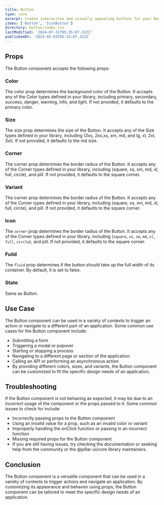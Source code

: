 ```yaml
---
title: Button
type: core
excerpt: Create interactive and visually appealing buttons for your React applications. Customize styles, sizes, and behaviors to enhance user engagement and streamline navigation.
items: ['Button', 'IconButton']
directory: button/index.tsx
lastModified: '2024-07-31T05:35:07.322Z'
publishedAt: '2024-05-03T05:35:07.322Z'
---
```


## Props

The Button component accepts the following props:

### Color

The color prop determines the background color of the Button. It accepts any of the Color types defined in your library, including primary, secondary, success, danger, warning, info, and light. If not provided, it defaults to the primary color.

<Playground name="buttonColor" root="button" />

### Size

The size prop determines the size of the Button. It accepts any of the Size types defined in your library, including (3xs, 2xs,xs, sm, md, and lg, xl, 2xl, 3xl). If not provided, it defaults to the md size.

<Playground name="buttonSize" root="button" />

### Corner

The corner prop determines the border radius of the Button. It accepts any of the Corner types defined in your library, including (square, xs, sm, md, xl, full, circle), and pill. If not provided, it defaults to the square corner.

<Playground name="buttonCorner" root="button" />

### Variant

The corner prop determines the border radius of the Button. It accepts any of the Corner types defined in your library, including (square, xs, sm, md, xl, full, circle), and pill. If not provided, it defaults to the square corner.

<Playground name="buttonVariant" root="button" />

### Icon

The `corner` prop determines the border radius of the Button. It accepts any of the Corner types defined in your library, including (`square`, `xs`, `sm`, `md`, `xl`, `full`, `circle`), and pill. If not provided, it defaults to the square corner.

<Playground name="buttonIcon" root="button" />

### Fuild

The `fluid` prop determines if the button should take up the full width of its container. By default, it is set to false.

<Playground name="buttonFluid" root="button" />

### State

Same as Button.

<Playground name="buttonState" root="button" />

## Use Case

The Button component can be used in a variety of contexts to trigger an action or navigate to a different part of an application. Some common use cases for the Button component include:

- Submitting a form
- Triggering a modal or popover
- Starting or stopping a process
- Navigating to a different page or section of the application
- Calling an API or performing an asynchronous action
- By providing different colors, sizes, and variants, the Button component can be customized to fit the specific design needs of an application.

## Troubleshooting

If the Button component is not behaving as expected, it may be due to an incorrect usage of the component or the props passed to it. Some common issues to check for include:

- Incorrectly passing props to the Button component
- Using an invalid value for a prop, such as an invalid color or variant
- Improperly handling the onClick function or passing in an incorrect function
- Missing required props for the Button component
- If you are still having issues, try checking the documentation or seeking help from the community or the @pillar-ui/core library maintainers.

## Conclusion

The Button component is a versatile component that can be used in a variety of contexts to trigger actions and navigate an application. By customizing its appearance and behavior using props, the Button component can be tailored to meet the specific design needs of an application.
